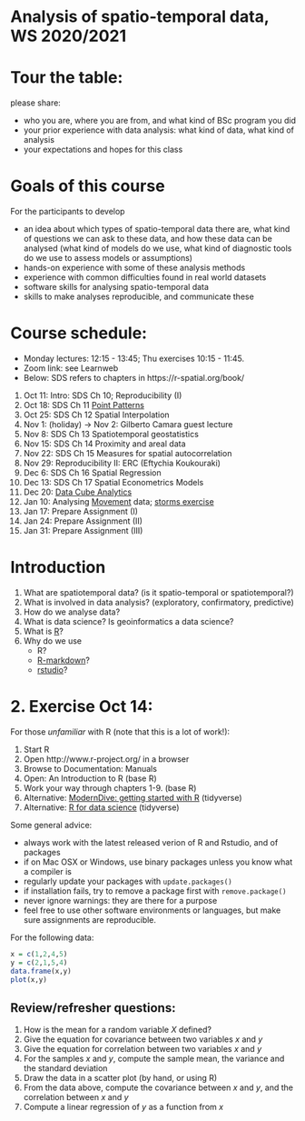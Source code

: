 # Analysis of spatio-temporal data, WS 2020/2021

# Tour the table:

please share:

* who you are, where you are from, and what kind of BSc program you did
* your prior experience with data analysis: what kind of data, what kind of analysis
* your expectations and hopes for this class

# Goals of this course

For the participants to develop

* an idea about which types of spatio-temporal data there are, what kind of questions we can ask to these data, and how these data can be analysed (what kind of models do we use, what kind of diagnostic tools do we use to assess models or assumptions)
* hands-on experience with some of these analysis methods
* experience with common difficulties found in real world datasets
* software skills for analysing spatio-temporal data
* skills to make analyses reproducible, and communicate these

# Course schedule: 

* Monday lectures: 12:15 - 13:45; Thu exercises 10:15 - 11:45.
* Zoom link: see Learnweb
* Below: SDS refers to chapters in https://r-spatial.org/book/

1. Oct 11: Intro: SDS Ch 10; Reproducibility (I)
1. Oct 18: SDS Ch 11 [Point Patterns](pp.html)
1. Oct 25: SDS Ch 12 Spatial Interpolation
1. Nov 1: (holiday) -> Nov 2: Gilberto Camara guest lecture
1. Nov 8: SDS Ch 13 Spatiotemporal geostatistics
1. Nov 15: SDS Ch 14 Proximity and areal data
1. Nov 22: SDS Ch 15 Measures for spatial autocorrelation
1. Nov 29: Reproducibility II: ERC (Eftychia Koukouraki)
1. Dec 6: SDS Ch 16 Spatial Regression
1. Dec 13: SDS Ch 17 Spatial Econometrics Models
1. Dec 20: [Data Cube Analytics](cubes.html)
1. Jan 10: Analysing [Movement](movement.html) data; [storms exercise](storms.html)
1. Jan 17: Prepare Assignment (I)
1. Jan 24: Prepare Assignment (II)
1. Jan 31: Prepare Assignment (III)


# Introduction

1. What are spatiotemporal data? (is it spatio-temporal or spatiotemporal?)
1. What is involved in data analysis? (exploratory, confirmatory, predictive)
1. How do we analyse data?
1. What is data science? Is geoinformatics a data science?
1. What is [R](https://www.r-project.org/)? 
1. Why do we use 
    - R?
    - [R-markdown](http://rmarkdown.rstudio.com/)?
	- [rstudio](http://rstudio.com/)?

# 2. Exercise Oct 14:

For those *unfamiliar* with R (note that this is a lot of work!):

1. Start R
1. Open http://www.r-project.org/ in a browser
1. Browse to Documentation: Manuals
1. Open: An Introduction to R (base R)
1. Work your way through chapters 1-9. (base R)
1. Alternative: [ModernDive: getting started with R](https://moderndive.com/1-getting-started.html) (tidyverse)
1. Alternative: [R for data science](http://r4ds.had.co.nz/) (tidyverse)


Some general advice:

* always work with the latest released verion of R and Rstudio, and of packages
* if on Mac OSX or Windows, use binary packages unless you know what a compiler is
* regularly update your packages with `update.packages()`
* if installation fails, try to remove a package first with `remove.package()`
* never ignore warnings: they are there for a purpose
* feel free to use other software environments or languages, but make sure assignments are reproducible.

For the following data:

```r
x = c(1,2,4,5)
y = c(2,1,5,4)
data.frame(x,y)
plot(x,y)
```

## Review/refresher questions:

1. How is the mean for a random variable $X$ defined?
1. Give the equation for covariance between two variables $x$ and $y$
1. Give the equation for correlation between two variables $x$ and $y$
1. For the samples $x$ and $y$, compute the sample mean, the variance and the standard deviation 
1. Draw the data in a scatter plot (by hand, or using R)
1. From the data above, compute the covariance between $x$ and $y$, and the correlation between $x$ and $y$
1. Compute a linear regression of $y$ as a function from $x$
